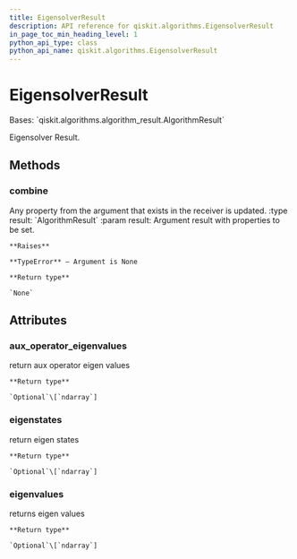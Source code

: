 ```yaml
---
title: EigensolverResult
description: API reference for qiskit.algorithms.EigensolverResult
in_page_toc_min_heading_level: 1
python_api_type: class
python_api_name: qiskit.algorithms.EigensolverResult
---
```


# EigensolverResult

<Class id="qiskit.algorithms.EigensolverResult" isDedicatedPage={true} github="https://github.com/qiskit/qiskit/tree/stable/0.18/qiskit/algorithms/eigen_solvers/eigen_solver.py" signature="EigensolverResult">
  Bases: `qiskit.algorithms.algorithm_result.AlgorithmResult`

  Eigensolver Result.

  ## Methods

  ### combine

  <Function id="qiskit.algorithms.EigensolverResult.combine" signature="EigensolverResult.combine(result)">
    Any property from the argument that exists in the receiver is updated. :type result: `AlgorithmResult` :param result: Argument result with properties to be set.

    **Raises**

    **TypeError** – Argument is None

    **Return type**

    `None`
  </Function>

  ## Attributes

  ### aux\_operator\_eigenvalues

  <Attribute id="qiskit.algorithms.EigensolverResult.aux_operator_eigenvalues">
    return aux operator eigen values

    **Return type**

    `Optional`\[`ndarray`]
  </Attribute>

  ### eigenstates

  <Attribute id="qiskit.algorithms.EigensolverResult.eigenstates">
    return eigen states

    **Return type**

    `Optional`\[`ndarray`]
  </Attribute>

  ### eigenvalues

  <Attribute id="qiskit.algorithms.EigensolverResult.eigenvalues">
    returns eigen values

    **Return type**

    `Optional`\[`ndarray`]
  </Attribute>
</Class>


